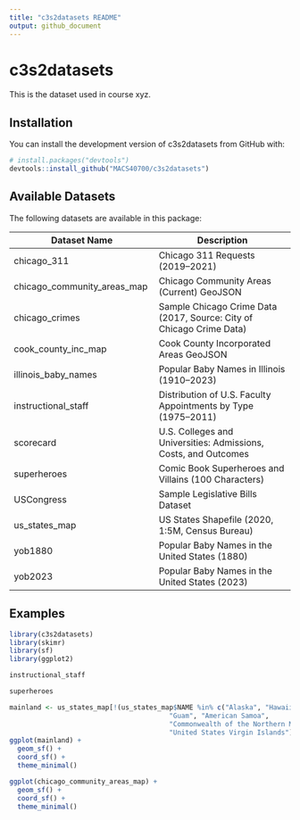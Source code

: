 ```yaml
---
title: "c3s2datasets README"
output: github_document
---
```


# c3s2datasets

This is the dataset used in course xyz.

## Installation

You can install the development version of c3s2datasets from GitHub with:

```r
# install.packages("devtools")
devtools::install_github("MACS40700/c3s2datasets")
```

## Available Datasets

The following datasets are available in this package:

| Dataset Name | Description |
|--------------|-------------|
| chicago_311 | Chicago 311 Requests (2019–2021) |
| chicago_community_areas_map | Chicago Community Areas (Current) GeoJSON |
| chicago_crimes | Sample Chicago Crime Data (2017, Source: City of Chicago Crime Data) |
| cook_county_inc_map | Cook County Incorporated Areas GeoJSON |
| illinois_baby_names | Popular Baby Names in Illinois (1910–2023) |
| instructional_staff | Distribution of U.S. Faculty Appointments by Type (1975–2011) |
| scorecard | U.S. Colleges and Universities: Admissions, Costs, and Outcomes |
| superheroes | Comic Book Superheroes and Villains (100 Characters) |
| USCongress | Sample Legislative Bills Dataset |
| us_states_map | US States Shapefile (2020, 1:5M, Census Bureau) |
| yob1880 | Popular Baby Names in the United States (1880) |
| yob2023 | Popular Baby Names in the United States (2023) |

## Examples

```r
library(c3s2datasets)
library(skimr)
library(sf)
library(ggplot2)
```

```r
instructional_staff
```

```r
superheroes
```

```r
mainland <- us_states_map[!(us_states_map$NAME %in% c("Alaska", "Hawaii", "Puerto Rico",
                                        "Guam", "American Samoa", 
                                        "Commonwealth of the Northern Mariana Islands", 
                                        "United States Virgin Islands")), ]
ggplot(mainland) +
  geom_sf() +
  coord_sf() +
  theme_minimal()
```

```r
ggplot(chicago_community_areas_map) +
  geom_sf() +
  coord_sf() +
  theme_minimal()
```
